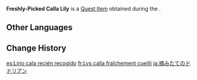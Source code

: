 {{Item Infobox
|id           = 101650
|image        = Item Calla Lily.png
|type         = Quest Items
|description  = A freshly-picked [[Calla Lily]]. Suitable for being used as a specimen.
|source1      = [[Adventurer Exam: The Art of Adventure]]
|quest        = Adventurer Exam: The Art of Adventure
|related_type = Variant
|related_item = Calla Lily
}}
'''Freshly-Picked Calla Lily''' is a [[Quest Item]] obtained during the {{Quest|Adventurer Exam: The Art of Adventure}}.
<!--
==Location==
<gallery>

</gallery>
-->
==Other Languages==
{{Other Languages
|default_hidden = 1
|en      = Freshly-Picked Calla Lily
|zhs     = 刚摘下的嘟嘟莲
|zhs_rm  = Gāng Zhāixià de Dūdū-lián
|zht     = 剛摘下的嘟嘟蓮
|zht_rm  = Gāng Zhāixià de Dūdū-lián
|ja      = 摘みたてのドドリアン
|ja_rm   = Tsumami-tate no Dodorian
|ko      = 방금 딴 통통 연꽃
|es      = Lirio cala recién recogido
|fr      = Lys calla fraîchement cueilli
|ru      = Свежесорванная лилия калла
|th      = Calla Lily ที่เพิ่งเก็บมา
|th_rm   = 
|vi      = Hoa Calla Lily Vừa Hái
|de      = Frisch gepflückte Wasserlilie
|id      = Calla Lily Segar
|pt      = Lótus de Leite Recém Colhida
|tr      = Yeni Toplanmış Gelin Çiçeği
|it      = Giglio di calla appena colto
}}

==Change History==
{{Change History|2.5}}

[[es:Lirio cala recién recogido]]
[[fr:Lys calla fraîchement cueilli]]
[[ja:摘みたてのドドリアン]]